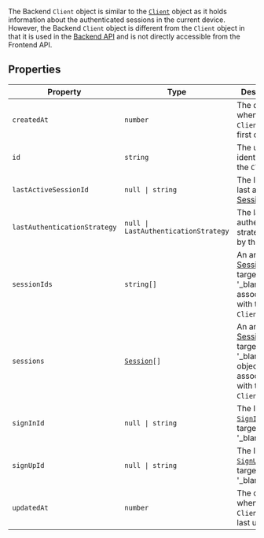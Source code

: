 The Backend `Client` object is similar to the [`Client`](/docs/reference/javascript/client) object as it holds information about the authenticated sessions in the current device. However, the Backend `Client` object is different from the `Client` object in that it is used in the [Backend API](/docs/reference/backend-api/tag/Clients#operation/GetClient) and is not directly accessible from the Frontend API.

## Properties

| Property                                                             | Type                                                                    | Description                                                                                                                      |
| -------------------------------------------------------------------- | ----------------------------------------------------------------------- | -------------------------------------------------------------------------------------------------------------------------------- |
| <a id="createdat"></a> `createdAt`                                   | `number`                                                                | The date when the `Client` was first created.                                                                                    |
| <a id="id"></a> `id`                                                 | `string`                                                                | The unique identifier for the `Client`.                                                                                          |
| <a id="lastactivesessionid"></a> `lastActiveSessionId`               | <code>null \| string</code>                                             | The ID of the last active [Session](/docs/reference/backend/types/backend-session).                                              |
| <a id="lastauthenticationstrategy"></a> `lastAuthenticationStrategy` | <code>null \| LastAuthenticationStrategy</code>                         | The last authentication strategy used by the `Client`.                                                                           |
| <a id="sessionids"></a> `sessionIds`                                 | <code>string[]</code>                                                   | An array of [Session](/docs/reference/backend/types/backend-session){{ target: '_blank' }} IDs associated with the `Client`.     |
| <a id="sessions"></a> `sessions`                                     | <code>[Session](/docs/reference/backend/types/backend-session)[]</code> | An array of [Session](/docs/reference/backend/types/backend-session){{ target: '_blank' }} objects associated with the `Client`. |
| <a id="signinid"></a> `signInId`                                     | <code>null \| string</code>                                             | The ID of the [`SignIn`](/docs/reference/javascript/sign-in){{ target: '_blank' }}.                                              |
| <a id="signupid"></a> `signUpId`                                     | <code>null \| string</code>                                             | The ID of the [`SignUp`](/docs/reference/javascript/sign-up){{ target: '_blank' }}.                                              |
| <a id="updatedat"></a> `updatedAt`                                   | `number`                                                                | The date when the `Client` was last updated.                                                                                     |
